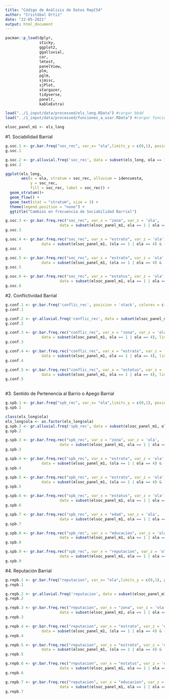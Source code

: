 ```yaml
---
title: "Código de Análisis de Datos RepCS4"
author: "Cristóbal Ortiz"
date: "22-05-2021"
output: html_document
---
```


```r
pacman::p_load(dplyr,
               sticky,
               ggplot2,
               ggalluvial,
               car,
               lmtest,
               panelView,
               plm,
               pglm,
               sjmisc,
               sjPlot,
               stargazer,
               tidyverse,
               panelr,
               kableExtra)


```

```r
load("../1_input/data/processed/els_long.RData") #cargar bbdd
load("../1_input/data/processed/funciones_a_usar.RData") #cargar funciones

elsoc_panel_m1 <- els_long
```

#1. Sociabilidad Barrial

```r
g.soc.1 <- gr.bar.freq("soc_rec", var_x= "ola",limits_y = c(0,1), posicion = 'stack')
g.soc.1
```

```r
g.soc.2 <- gr.alluvial.freq('soc_rec', data = subset(els_long, ola == 1 | ola == 4))
g.soc.2
```

```r
ggplot(els_long,
       aes(x = ola, stratum = soc_rec, alluvium = idencuesta,
           y = soc_rec,
           fill = soc_rec, label = soc_rec)) +
  geom_stratum()+
  geom_flow() +  
  geom_text(stat = "stratum", size = 3) +
  theme(legend.position = "none") +
  ggtitle("Cambios en frecuencia de Sociabilidad Barrial")
```

```r
g.soc.3 <- gr.bar.freq.rec("soc_rec", var_x = "zona", var_z = 'ola',
                        data = subset(elsoc_panel_m1, ola == 1 | ola == 4), REC = 'Alta', limits_y = c(0,.8))
g.soc.3
```

```r
g.soc.4 <- gr.bar.freq.rec("soc_rec", var_x = "estrato", var_z = 'ola', REC = 'Alta', limits_y = c(0,.8),
                data = subset(elsoc_panel_m1, (ola == 1 | ola == 4) & (estrato == 'Gran Santiago' | estrato == 'Gran Valparaíso' | estrato == 'Gran Concepción')))
g.soc.4
```
```r
g.soc.5 <- gr.bar.freq.rec("soc_rec", var_x = "estrato", var_z = 'ola', REC = 'Alta', limits_y = c(0,.8),
                data = subset(elsoc_panel_m1, (ola == 1 | ola == 4) & !(estrato == 'Gran Santiago' | estrato == 'Gran Valparaíso' | estrato == 'Gran Concepción')))
g.soc.5
```

```r
g.soc.6 <- gr.bar.freq.rec("soc_rec", var_x = "estatus", var_z = 'ola', 
                        data = subset(elsoc_panel_m1, ola == 1 | ola == 4), REC = 'Alta', limits_y = c(0,.8))
g.soc.6
```

#2. Conflictividad Barrial

```r
g.conf.1 <- gr.bar.freq('conflic_rec', posicion = 'stack', colores = c(0,.85,1))
g.conf.1 
```

```r
g.conf.2 <- gr.alluvial.freq('conflic_rec', data = subset(elsoc_panel_m1, ola == 1 | ola == 4), colores = c(0,.85,1))
g.conf.2 
```

```r
g.conf.3 <- gr.bar.freq.rec("conflic_rec", var_x = "zona", var_z = 'ola', REC = 'Muchas veces o siempre',
                data = subset(elsoc_panel_m1, ola == 1 | ola == 4), limits_y = c(0, .25)) 
g.conf.3 
```

```r
g.conf.4 <- gr.bar.freq.rec("conflic_rec", var_x = "estrato", var_z = 'ola', REC = 'Muchas veces o siempre',
                data = subset(elsoc_panel_m1, ola == 1 | ola == 4), limits_y = c(0, .25)) 
g.conf.4 
```

```r
g.conf.5 <- gr.bar.freq.rec("conflic_rec", var_x = "estatus", var_z = 'ola', REC = 'Muchas veces o siempre',
                data = subset(elsoc_panel_m1, ola == 1 | ola == 4), limits_y = c(0, .25)) 
g.conf.5
 
```

#3. Sentido de Pertenencia al Barrio o Apego Barrial

```r
g.spb.1 <- gr.bar.freq("spb_rec", var_x= "ola",limits_y = c(0,1), posicion = 'stack')
g.spb.1
```

```r
class(els_long$ola)
els_long$ola <- as.factor(els_long$ola) 
g.spb.2 <- gr.alluvial.freq('spb_rec', data = subset(elsoc_panel_m1, ola == 1 | ola == 4))
g.spb.2
```

```r
g.spb.3 <- gr.bar.freq.rec("spb_rec", var_x = "zona", var_z = 'ola',
                        data = subset(elsoc_panel_m1, ola == 1 | ola == 4), REC = 'Alto', limits_y = c(0,.8))
g.spb.3
```

```r
g.spb.4 <- gr.bar.freq.rec("spb_rec", var_x = "estrato", var_z = 'ola', REC = 'Alto', limits_y = c(0,.8),
                data = subset(elsoc_panel_m1, (ola == 1 | ola == 4) & (estrato == 'Gran Santiago' | estrato == 'Gran Valparaíso' | estrato == 'Gran Concepción')))
g.spb.4
```

```r
g.spb.5 <- gr.bar.freq.rec("spb_rec", var_x = "estrato", var_z = 'ola', REC = 'Alto', limits_y = c(0,.8),
                data = subset(elsoc_panel_m1, (ola == 1 | ola == 4) & !(estrato == 'Gran Santiago' | estrato == 'Gran Valparaíso' | estrato == 'Gran Concepción')))
g.spb.5
```

```r
g.spb.6 <- gr.bar.freq.rec("spb_rec", var_x = "estatus", var_z = 'ola', 
                        data = subset(elsoc_panel_m1, ola == 1 | ola == 4), REC = 'Alto', limits_y = c(0,.8))
g.spb.6
```

```r
g.spb.7 <- gr.bar.freq.rec("spb_rec", var_x = "edad", var_z = 'ola', 
                        data = subset(elsoc_panel_m1, ola == 1 | ola == 4), REC = 'Alto', limits_y = c(0,.8))
g.spb.7
```

```r
g.spb.8 <- gr.bar.freq.rec("spb_rec", var_x = "educacion", var_z = 'ola', 
                        data = subset(elsoc_panel_m1, ola == 1 | ola == 4), REC = 'Alto', limits_y = c(0,.8))
g.spb.8
```

```r
g.spb.9 <- gr.bar.freq.rec("spb_rec", var_x = "reputacion", var_z = 'ola', 
                        data = subset(elsoc_panel_m1, ola == 1 | ola == 4), REC = 'Alto', limits_y = c(0,.8))
g.spb.9
```

#4. Reputación Barrial

```r
g.repb.1 <- gr.bar.freq("reputacion", var_x= "ola",limits_y = c(0,1), posicion = 'stack')
g.repb.1
```

```r
g.repb.2 <- gr.alluvial.freq('reputacion', data = subset(elsoc_panel_m1, ola == 1 | ola == 4))
g.repb.2
```

```r
g.repb.3 <- gr.bar.freq.rec("reputacion", var_x = "zona", var_z = 'ola',
                        data = subset(elsoc_panel_m1, ola == 1 | ola == 4), REC = 'Estigmatizado', limits_y = c(0,.4))
g.repb.3
```

```r
g.repb.4 <- gr.bar.freq.rec("reputacion", var_x = "estrato", var_z = 'ola', REC = 'Estigmatizado', limits_y = c(0,.4),
                data = subset(elsoc_panel_m1, (ola == 1 | ola == 4) & (estrato == 'Gran Santiago' | estrato == 'Gran Valparaíso' | estrato == 'Gran Concepción')))
g.repb.4
```

```r
g.repb.5 <- gr.bar.freq.rec("reputacion", var_x = "estrato", var_z = 'ola', REC = 'Estigmatizado', limits_y = c(0,.4),
                data = subset(elsoc_panel_m1, (ola == 1 | ola == 4) & !(estrato == 'Gran Santiago' | estrato == 'Gran Valparaíso' | estrato == 'Gran Concepción')))
g.repb.5
```

```r
g.repb.6 <- gr.bar.freq.rec("reputacion", var_x = "estatus", var_z = 'ola', 
                        data = subset(elsoc_panel_m1, ola == 1 | ola == 4), REC = 'Estigmatizado', limits_y = c(0,.5))
g.repb.6
```


```r
g.repb.7 <- gr.bar.freq.rec("reputacion", var_x = "educacion", var_z = 'ola', 
                        data = subset(elsoc_panel_m1, ola == 1 | ola == 4), REC = 'Estigmatizado', limits_y = c(0,.5))
g.repb.7
```